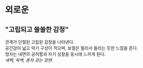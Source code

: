 # 외로운
## "고립되고 쓸쓸한 감정"
관계가 단절된 고립된 감정을 나타낸다.  
공간감이 넓고 악기 구성이 적으며, 보컬은 멀리서 들리는 듯한 느낌을 준다.  
청자는 내면의 공허함과 자기 성찰을 동시에 느끼게 된다.  
*새벽, 독백, 혼자 걷는 장면.*